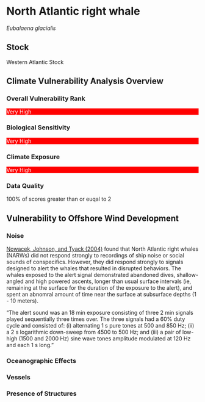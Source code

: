 # North Atlantic right whale

*Eubalaena glacialis*

## Stock

Western Atlantic Stock

## Climate Vulnerability Analysis Overview

### Overall Vulnerability Rank

::: {style="background-color: red; color: white;"} 
Very High 
:::

### Biological Sensitivity

::: {style="background-color: red; color: white;"} 
Very High 
:::

### Climate Exposure

::: {style="background-color: red; color: white;"} 
Very High 
:::

### Data Quality

100% of scores greater than or euqal to 2

## Vulnerability to Offshore Wind Development

### Noise

[Nowacek, Johnson, and Tyack (2004)](https://royalsocietypublishing.org/doi/10.1098/rspb.2003.2570) found that North Atlantic right whales (NARWs) did not respond strongly to recordings of ship noise or social sounds of conspecifics. However, they did respond strongly to signals designed to alert the whales that resulted in disrupted behaviors. The whales exposed to the alert signal demonstrated abandoned dives, shallow-angled and high powered ascents, longer than usual surface intervals (ie, remaining at the surface for the duration of the exposure to the alert), and spent an abnomral amount of time near the surface at subsurface depths (1 - 10 meters).

"The alert sound was an 18 min exposure consisting of three 2 min signals played sequentially three times over. The three signals had a 60% duty cycle and consisted of: (i) alternating 1 s pure tones at 500 and 850 Hz; (ii) a 2 s logarithmic down-sweep from 4500 to 500 Hz; and (iii) a pair of low-high (1500 and 2000 Hz) sine wave tones amplitude modulated at 120 Hz and each 1 s long."

### Oceanographic Effects

### Vessels

### Presence of Structures
